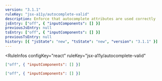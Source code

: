 ```yaml
---
version: "3.1.1"
ruleKey: "jsx-a11y/autocomplete-valid"
description: Enforce that autocomplete attributes are used correctly
jsEntry: ["off", { "inputComponents": [] }]
previousJsEntry: null
tsEntry: ["off", { "inputComponents": [] }]
previousTsEntry: null
history: [{ "jsState": "new", "tsState": "new", "version": "3.1.1" }]
---
```


<RuleInfos 
  configKey="react" 
  ruleKey="jsx-a11y/autocomplete-valid" 
>

```json
["off", { "inputComponents": [] }]
```

```json
["off", { "inputComponents": [] }]
```

</RuleInfos>

